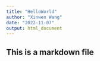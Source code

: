 ```yaml
---
title: "HelloWorld"
author: "Xinwen Wang"
date: "2022-11-07"
output: html_document
---
```


## This is a markdown file